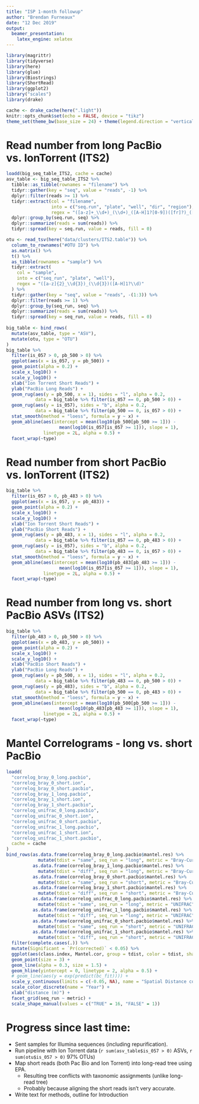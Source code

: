 ```yaml
---
title: "ISP 1-month followup"
author: "Brendan Furneaux"
date: "12 Dec 2019"
output:
  beamer_presentation:
    latex_engine: xelatex
---
```


```r
library(magrittr)
library(tidyverse)
library(here)
library(glue)
library(Biostrings)
library(ShortRead)
library(ggplot2)
library("scales")
library(drake)

cache <- drake_cache(here(".light"))
knitr::opts_chunk$set(echo = FALSE, device = "tikz")
theme_set(theme_bw(base_size = 24) + theme(legend.direction = "vertical"))
```

# Read number from long PacBio vs. IonTorrent (ITS2)
```r
loadd(big_seq_table_ITS2, cache = cache)
asv_table <- big_seq_table_ITS2 %>%
  tibble::as_tibble(rownames = "filename") %>%
  tidyr::gather(key = "seq", value = "reads", -1) %>%
  dplyr::filter(reads >= 1) %>%
  tidyr::extract(col = "filename",
                 into = c("seq.run", "plate", "well", "dir", "region"),
                 regex = "([a-z]+_\\d+)_(\\d+)_([A-H]1?[0-9])([fr]?)_([:alnum:]+).+") %>%
  dplyr::group_by(seq.run, seq) %>%
  dplyr::summarize(reads = sum(reads)) %>%
  tidyr::spread(key = seq.run, value = reads, fill = 0)

otu <- read_tsv(here("data/clusters/ITS2.table")) %>%
  column_to_rownames("#OTU ID") %>%
  as.matrix() %>%
  t() %>%
  as_tibble(rownames = "sample") %>%
  tidyr::extract(
    col = "sample",
    into = c("seq_run", "plate", "well"),
    regex = "([a-z]{2}_\\d{3})_(\\d{3})([A-H]1?\\d)"
  ) %>%
  tidyr::gather(key = "seq", value = "reads", -(1:3)) %>%
  dplyr::filter(reads >= 1) %>%
  dplyr::group_by(seq_run, seq) %>%
  dplyr::summarize(reads = sum(reads)) %>%
  tidyr::spread(key = seq_run, value = reads, fill = 0)
  
big_table <- bind_rows(
  mutate(asv_table, type = "ASV"),
  mutate(otu, type = "OTU")
)
big_table %>%
  filter(is_057 > 0, pb_500 > 0) %>%
  ggplot(aes(x = is_057, y = pb_500)) +
  geom_point(alpha = 0.2) +
  scale_x_log10() +
  scale_y_log10() +
  xlab("Ion Torrent Short Reads") +
  ylab("PacBio Long Reads") +
  geom_rug(aes(y = pb_500, x = 1), sides = "l", alpha = 0.2,
           data = big_table %>% filter(is_057 == 0, pb_500 > 0)) +
  geom_rug(aes(y = is_057), sides = "b", alpha = 0.2,
           data = big_table %>% filter(pb_500 == 0, is_057 > 0)) +
  stat_smooth(method = "loess", formula = y ~ x) +
  geom_abline(aes(intercept = mean(log10(pb_500[pb_500 >= 1])) -
                    mean(log10(is_057[is_057 >= 1])), slope = 1),
              linetype = 2L, alpha = 0.5) +
  facet_wrap(~type)
```

# Read number from short PacBio vs. IonTorrent (ITS2)
```r
big_table %>% 
  filter(is_057 > 0, pb_483 > 0) %>%
  ggplot(aes(x = is_057, y = pb_483)) +
  geom_point(alpha = 0.2) +
  scale_x_log10() +
  scale_y_log10() +
  xlab("Ion Torrent Short Reads") +
  ylab("PacBio Short Reads") +
  geom_rug(aes(y = pb_483, x = 1), sides = "l", alpha = 0.2,
           data = big_table %>% filter(is_057 == 0, pb_483 > 0)) +
  geom_rug(aes(y = is_057), sides = "b", alpha = 0.2,
           data = big_table %>% filter(pb_483 == 0, is_057 > 0)) +
  stat_smooth(method = "loess", formula = y ~ x) +
  geom_abline(aes(intercept = mean(log10(pb_483[pb_483 >= 1])) -
                    mean(log10(is_057[is_057 >= 1])), slope = 1),
              linetype = 2L, alpha = 0.5) +
  facet_wrap(~type)

```



# Read number from long vs. short PacBio ASVs (ITS2)
```r
big_table %>% 
  filter(pb_483 > 0, pb_500 > 0) %>%
  ggplot(aes(x = pb_483, y = pb_500)) +
  geom_point(alpha = 0.2) +
  scale_x_log10() +
  scale_y_log10() +
  xlab("PacBio Short Reads") +
  ylab("PacBio Long Reads") +
  geom_rug(aes(y = pb_500, x = 1), sides = "l", alpha = 0.2,
           data = big_table %>% filter(pb_483 == 0, pb_500 > 0)) +
  geom_rug(aes(y = pb_483), sides = "b", alpha = 0.2,
           data = big_table %>% filter(pb_500 == 0, pb_483 > 0)) +
  stat_smooth(method = "loess", formula = y ~ x) +
  geom_abline(aes(intercept = mean(log10(pb_500[pb_500 >= 1])) -
                    mean(log10(pb_483[pb_483 >= 1])), slope = 1),
              linetype = 2L, alpha = 0.5) +
  facet_wrap(~type)
```

# Mantel Correlograms - long vs. short PacBio

```r
loadd(
  "correlog_bray_0_long.pacbio",                                 
  "correlog_bray_0_short.ion",
  "correlog_bray_0_short.pacbio",
  "correlog_bray_1_long.pacbio",
  "correlog_bray_1_short.ion",
  "correlog_bray_1_short.pacbio",
  "correlog_unifrac_0_long.pacbio",
  "correlog_unifrac_0_short.ion",
  "correlog_unifrac_0_short.pacbio",
  "correlog_unifrac_1_long.pacbio",
  "correlog_unifrac_1_short.ion",
  "correlog_unifrac_1_short.pacbio",
  cache = cache
)
bind_rows(as.data.frame(correlog_bray_0_long.pacbio$mantel.res) %>%
            mutate(tdist = "same", seq_run = "long", metric = "Bray-Curtis"),
          as.data.frame(correlog_bray_1_long.pacbio$mantel.res) %>%
            mutate(tdist = "diff", seq_run = "long", metric = "Bray-Curtis"),
          as.data.frame(correlog_bray_0_short.pacbio$mantel.res) %>%
            mutate(tdist = "same", seq_run = "short", metric = "Bray-Curtis"),
          as.data.frame(correlog_bray_1_short.pacbio$mantel.res) %>%
            mutate(tdist = "diff", seq_run = "short", metric = "Bray-Curtis"),
          as.data.frame(correlog_unifrac_0_long.pacbio$mantel.res) %>%
            mutate(tdist = "same", seq_run = "long", metric = "UNIFRAC"),
          as.data.frame(correlog_unifrac_1_long.pacbio$mantel.res) %>%
            mutate(tdist = "diff", seq_run = "long", metric = "UNIFRAC"),
          as.data.frame(correlog_unifrac_0_short.pacbio$mantel.res) %>%
            mutate(tdist = "same", seq_run = "short", metric = "UNIFRAC"),
          as.data.frame(correlog_unifrac_1_short.pacbio$mantel.res) %>%
            mutate(tdist = "diff", seq_run = "short", metric = "UNIFRAC")) %>%
  filter(complete.cases(.)) %>%
  mutate(Significant = `Pr(corrected)` < 0.05) %>%
  ggplot(aes(class.index, Mantel.cor, group = tdist, color = tdist, shape = Significant)) +
  geom_point(size = 3) +
  geom_line(alpha = 0.3, size = 1.5) +
  geom_hline(yintercept = 0, linetype = 2, alpha = 0.5) +
  # geom_line(aes(y = exp(predict(bc_fit)))) +
  scale_y_continuous(limits = c(-0.05, NA), name = "Spatial Distance correlation") +
  scale_color_discrete(name = "Year") +
  xlab("distance (m)") +
  facet_grid(seq_run ~ metric) +
  scale_shape_manual(values = c("TRUE" = 16, "FALSE" = 1))
```

# Progress since last time:

 - Sent samples for Illumina sequences (including repurification).
 - Run pipeline with Ion Torrent data (`r sum(asv_table$is_057 > 0)` ASVs, `r sum(otu$is_057 > 0)` 97% OTUs)
 - Map short reads (both Pac Bio and Ion Torrent) into long-read tree using EPA.
    - Resulting tree conflicts with taxonomic assignments (unlike long-read tree)
    - Probably because aligning the short reads isn't very accurate.
 - Write text for methods, outline for Introduction